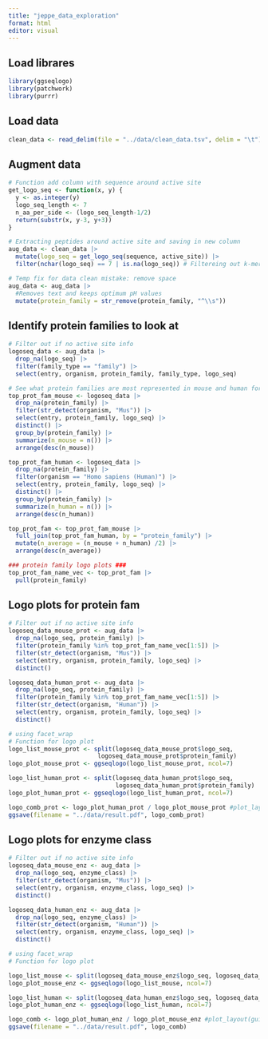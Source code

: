 ```yaml
---
title: "jeppe_data_exploration"
format: html
editor: visual
---
```


## Load librares

```r
library(ggseqlogo)
library(patchwork)
library(purrr)
```

## Load data

```r
clean_data <- read_delim(file = "../data/clean_data.tsv", delim = "\t")
```

## Augment data

```r
# Function add column with sequence around active site
get_logo_seq <- function(x, y) {
  y <- as.integer(y)
  logo_seq_length <- 7
  n_aa_per_side <- (logo_seq_length-1/2)
  return(substr(x, y-3, y+3))
}

# Extracting peptides around active site and saving in new column
aug_data <- clean_data |>
  mutate(logo_seq = get_logo_seq(sequence, active_site)) |>
  filter(nchar(logo_seq) == 7 | is.na(logo_seq)) # Filtereing out k-mers not covering 7 AA's

# Temp fix for data clean mistake: remove space
aug_data <- aug_data |>
  #Removes text and keeps optimum pH values
  mutate(protein_family = str_remove(protein_family, "^\\s"))

```

## Identify protein families to look at 

```r
# Filter out if no active site info
logoseq_data <- aug_data |> 
  drop_na(logo_seq) |> 
  filter(family_type == "family") |> 
  select(entry, organism, protein_family, family_type, logo_seq)

# See what protein families are most represented in mouse and human for active site data
top_prot_fam_mouse <- logoseq_data |>
  drop_na(protein_family) |> 
  filter(str_detect(organism, "Mus")) |> 
  select(entry, protein_family, logo_seq) |> 
  distinct() |> 
  group_by(protein_family) |> 
  summarize(n_mouse = n()) |>
  arrange(desc(n_mouse))

top_prot_fam_human <- logoseq_data |>
  drop_na(protein_family) |> 
  filter(organism == "Homo sapiens (Human)") |>
  select(entry, protein_family, logo_seq) |> 
  distinct() |> 
  group_by(protein_family) |> 
  summarize(n_human = n()) |>
  arrange(desc(n_human))

top_prot_fam <- top_prot_fam_mouse |> 
  full_join(top_prot_fam_human, by = "protein_family") |> 
  mutate(n_average = (n_mouse + n_human) /2) |>
  arrange(desc(n_average))

### protein family logo plots ###
top_prot_fam_name_vec <- top_prot_fam |> 
  pull(protein_family)
```

## Logo plots for protein fam

```r

# Filter out if no active site info
logoseq_data_mouse_prot <- aug_data |> 
  drop_na(logo_seq, protein_family) |>
  filter(protein_family %in% top_prot_fam_name_vec[1:5]) |> 
  filter(str_detect(organism, "Mus")) |> 
  select(entry, organism, protein_family, logo_seq) |> 
  distinct()

logoseq_data_human_prot <- aug_data |> 
  drop_na(logo_seq, protein_family) |>
  filter(protein_family %in% top_prot_fam_name_vec[1:5]) |> 
  filter(str_detect(organism, "Human")) |> 
  select(entry, organism, protein_family, logo_seq) |> 
  distinct()

# using facet_wrap
# Function for logo plot
logo_list_mouse_prot <- split(logoseq_data_mouse_prot$logo_seq,
                         logoseq_data_mouse_prot$protein_family)
logo_plot_mouse_prot <- ggseqlogo(logo_list_mouse_prot, ncol=7)

logo_list_human_prot <- split(logoseq_data_human_prot$logo_seq,
                              logoseq_data_human_prot$protein_family)
logo_plot_human_prot <- ggseqlogo(logo_list_human_prot, ncol=7)

logo_comb_prot <- logo_plot_human_prot / logo_plot_mouse_prot #plot_layout(guides = "collect")
ggsave(filename = "../data/result.pdf", logo_comb_prot)
```

## Logo plots for enzyme class

```r

# Filter out if no active site info
logoseq_data_mouse_enz <- aug_data |> 
  drop_na(logo_seq, enzyme_class) |>
  filter(str_detect(organism, "Mus")) |> 
  select(entry, organism, enzyme_class, logo_seq) |> 
  distinct()

logoseq_data_human_enz <- aug_data |> 
  drop_na(logo_seq, enzyme_class) |>
  filter(str_detect(organism, "Human")) |> 
  select(entry, organism, enzyme_class, logo_seq) |> 
  distinct()

# using facet_wrap
# Function for logo plot

logo_list_mouse <- split(logoseq_data_mouse_enz$logo_seq, logoseq_data_mouse_enz$enzyme_class)
logo_plot_mouse_enz <- ggseqlogo(logo_list_mouse, ncol=7)

logo_list_human <- split(logoseq_data_human_enz$logo_seq, logoseq_data_human_enz$enzyme_class)
logo_plot_human_enz <- ggseqlogo(logo_list_human, ncol=7)

logo_comb <- logo_plot_human_enz / logo_plot_mouse_enz #plot_layout(guides = "collect")
ggsave(filename = "../data/result.pdf", logo_comb)
```

